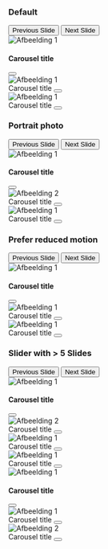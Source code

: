 
<Meta title="CSS/Page Elements/Inline Carousel" />

### Default

<Canvas>
  <Story name="Default Carousel">
    <Notification />
    <div className="denhaag-storybook-page-container">
      <div className="denhaag-inline-carousel">
        <div className="denhaag-inline-carousel__pagination"></div>
        <button className="denhaag-button denhaag-button--icon-only denhaag-inline-carousel__arrows denhaag-inline-carousel__prev-slide">
          <span className="denhaag-button__sr-only">Previous Slide</span>
          <span className="denhaag-button__icon">
            <PrevSlideIcon />
          </span>
        </button>
        <button className="denhaag-button denhaag-button--icon-only denhaag-inline-carousel__arrows denhaag-inline-carousel__next-slide">
          <span className="denhaag-button__sr-only">Next Slide</span>
          <span className="denhaag-button__icon">
            <NextSlideIcon />
          </span>
        </button>
        <div className="swiper-wrapper">
          <div className="denhaag-inline-carousel__slide swiper-slide">
            <div className="denhaag-inline-carousel__slide-image">
              <img
                className="denhaag-image__image"
                alt="Afbeelding 1"
                src="https://images.unsplash.com/photo-1586174035695-35ab9e19215c?ixlib=rb-4.0.3&ixid=M3wxMjA3fDB8MHxwaG90by1wYWdlfHx8fGVufDB8fHx8fA%3D%3D&auto=format&fit=crop&w=2030&q=80"
              />
            </div>
            <div className="denhaag-inline-carousel__content">
              <h4 className="denhaag-inline-carousel__content-caption">Carousel title</h4>
              <button aria-label="Download slide image" className="denhaag-inline-carousel__content-download">
                <DownloadIcon />
              </button>
            </div>
          </div>
          <div className="denhaag-inline-carousel__slide swiper-slide">
            <div className="denhaag-inline-carousel__slide-image">
              <img
                className="denhaag-image__image"
                alt="Afbeelding 1"
                src="https://images.unsplash.com/photo-1551039495-a95308f3f6b4?ixlib=rb-4.0.3&ixid=M3wxMjA3fDB8MHxwaG90by1wYWdlfHx8fGVufDB8fHx8fA%3D%3D&auto=format&fit=crop&w=1740&q=80"
              />
            </div>
            <div className="denhaag-inline-carousel__content">
              <span className="denhaag-inline-carousel__content-caption">Carousel title</span>
              <button aria-label="Download slide image" className="denhaag-inline-carousel__content-download">
                <DownloadIcon />
              </button>
            </div>
          </div>
          <div className="denhaag-inline-carousel__slide swiper-slide">
            <div className="denhaag-inline-carousel__slide-image">
              <img
                className="denhaag-image__image"
                alt="Afbeelding 1"
                src="https://plus.unsplash.com/premium_photo-1661957925180-dfcf3737a617?ixlib=rb-4.0.3&ixid=M3wxMjA3fDB8MHxwaG90by1wYWdlfHx8fGVufDB8fHx8fA%3D%3D&auto=format&fit=crop&w=1742&q=80"
              />
            </div>
            <div className="denhaag-inline-carousel__content">
              <span className="denhaag-inline-carousel__content-caption">Carousel title</span>
              <button aria-label="Download slide image" className="denhaag-inline-carousel__content-download">
                <DownloadIcon />
              </button>
            </div>
          </div>
        </div>
      </div>
    </div>
  </Story>
</Canvas>

### Portrait photo

<Canvas>
  <Story name="Portrait Photos">
    <Notification />
    <div className="denhaag-storybook-page-container">
      <div className="denhaag-inline-carousel">
        <div className="denhaag-inline-carousel__pagination"></div>
        <button className="denhaag-button denhaag-button--icon-only denhaag-inline-carousel__arrows denhaag-inline-carousel__prev-slide">
          <span className="denhaag-button__sr-only">Previous Slide</span>
          <span className="denhaag-button__icon">
            <PrevSlideIcon />
          </span>
        </button>
        <button className="denhaag-button denhaag-button--icon-only denhaag-inline-carousel__arrows denhaag-inline-carousel__next-slide">
          <span className="denhaag-button__sr-only">Next Slide</span>
          <span className="denhaag-button__icon">
            <NextSlideIcon />
          </span>
        </button>
        <div className="swiper-wrapper">
          <div className="denhaag-inline-carousel__slide swiper-slide">
            <div className="denhaag-inline-carousel__slide-image denhaag-inline-carousel__slide-image--portrait">
              <img
                className="denhaag-image__image"
                alt="Afbeelding 1"
                src="https://images.unsplash.com/photo-1553589703-43ef53bb6f6f?ixlib=rb-4.0.3&ixid=M3wxMjA3fDB8MHxwaG90by1wYWdlfHx8fGVufDB8fHx8fA%3D%3D&auto=format&fit=crop&w=687&q=80"
              />
            </div>
            <div className="denhaag-inline-carousel__content">
              <h4 className="denhaag-inline-carousel__content-caption">Carousel title</h4>
              <button aria-label="Download slide image" className="denhaag-inline-carousel__content-download">
                <DownloadIcon />
              </button>
            </div>
          </div>
          <div className="denhaag-inline-carousel__slide swiper-slide">
            <div className="denhaag-inline-carousel__slide-image denhaag-inline-carousel__slide-image--portrait">
              <img
                className="denhaag-image__image"
                alt="Afbeelding 2"
                src="https://images.unsplash.com/photo-1602444836551-2f74d1fd0d04?ixlib=rb-4.0.3&ixid=M3wxMjA3fDB8MHxwaG90by1wYWdlfHx8fGVufDB8fHx8fA%3D%3D&auto=format&fit=crop&w=687&q=80"
              />
            </div>
            <div className="denhaag-inline-carousel__content">
              <span className="denhaag-inline-carousel__content-caption">Carousel title</span>
              <button aria-label="Download slide image" className="denhaag-inline-carousel__content-download">
                <DownloadIcon />
              </button>
            </div>
          </div>
          <div className="denhaag-inline-carousel__slide swiper-slide">
            <div className="denhaag-inline-carousel__slide-image">
              <img
                className="denhaag-image__image"
                alt="Afbeelding 1"
                src="https://plus.unsplash.com/premium_photo-1661957925180-dfcf3737a617?ixlib=rb-4.0.3&ixid=M3wxMjA3fDB8MHxwaG90by1wYWdlfHx8fGVufDB8fHx8fA%3D%3D&auto=format&fit=crop&w=1742&q=80"
              />
            </div>
            <div className="denhaag-inline-carousel__content">
              <span className="denhaag-inline-carousel__content-caption">Carousel title</span>
              <button aria-label="Download slide image" className="denhaag-inline-carousel__content-download">
                <DownloadIcon />
              </button>
            </div>
          </div>
        </div>
      </div>
    </div>
  </Story>
</Canvas>

### Prefer reduced motion

<Canvas>
  <Story name="Prefer Reduced Motion">
    <Notification />
    <div className="denhaag-storybook-page-container">
      <div className="denhaag-inline-carousel denhaag-inline-carousel--prefers-reduced-motion">
        <div className="denhaag-inline-carousel__pagination"></div>
        <button className="denhaag-button denhaag-button--icon-only denhaag-inline-carousel__arrows denhaag-inline-carousel__prev-slide">
          <span className="denhaag-button__sr-only">Previous Slide</span>
          <span className="denhaag-button__icon">
            <PrevSlideIcon />
          </span>
        </button>
        <button className="denhaag-button denhaag-button--icon-only denhaag-inline-carousel__arrows denhaag-inline-carousel__next-slide">
          <span className="denhaag-button__sr-only">Next Slide</span>
          <span className="denhaag-button__icon">
            <NextSlideIcon />
          </span>
        </button>
        <div className="swiper-wrapper">
          <div className="denhaag-inline-carousel__slide swiper-slide">
            <div className="denhaag-inline-carousel__slide-image">
              <img
                className="denhaag-image__image"
                alt="Afbeelding 1"
                src="https://images.unsplash.com/photo-1586174035695-35ab9e19215c?ixlib=rb-4.0.3&ixid=M3wxMjA3fDB8MHxwaG90by1wYWdlfHx8fGVufDB8fHx8fA%3D%3D&auto=format&fit=crop&w=2030&q=80"
              />
            </div>
            <div className="denhaag-inline-carousel__content">
              <h4 className="denhaag-inline-carousel__content-caption">Carousel title</h4>
              <button aria-label="Download slide image" className="denhaag-inline-carousel__content-download">
                <DownloadIcon />
              </button>
            </div>
          </div>
          <div className="denhaag-inline-carousel__slide swiper-slide">
            <div className="denhaag-inline-carousel__slide-image">
              <img
                className="denhaag-image__image"
                alt="Afbeelding 1"
                src="https://images.unsplash.com/photo-1551039495-a95308f3f6b4?ixlib=rb-4.0.3&ixid=M3wxMjA3fDB8MHxwaG90by1wYWdlfHx8fGVufDB8fHx8fA%3D%3D&auto=format&fit=crop&w=1740&q=80"
              />
            </div>
            <div className="denhaag-inline-carousel__content">
              <span className="denhaag-inline-carousel__content-caption">Carousel title</span>
              <button aria-label="Download slide image" className="denhaag-inline-carousel__content-download">
                <DownloadIcon />
              </button>
            </div>
          </div>
          <div className="denhaag-inline-carousel__slide swiper-slide">
            <div className="denhaag-inline-carousel__slide-image">
              <img
                className="denhaag-image__image"
                alt="Afbeelding 1"
                src="https://plus.unsplash.com/premium_photo-1661957925180-dfcf3737a617?ixlib=rb-4.0.3&ixid=M3wxMjA3fDB8MHxwaG90by1wYWdlfHx8fGVufDB8fHx8fA%3D%3D&auto=format&fit=crop&w=1742&q=80"
              />
            </div>
            <div className="denhaag-inline-carousel__content">
              <span className="denhaag-inline-carousel__content-caption">Carousel title</span>
              <button aria-label="Download slide image" className="denhaag-inline-carousel__content-download">
                <DownloadIcon />
              </button>
            </div>
          </div>
        </div>
      </div>
    </div>
  </Story>
</Canvas>

### Slider with > 5 Slides

<Canvas>
  <Story name="Slider with > 5 Slides">
    <Notification />
    <div className="denhaag-storybook-page-container">
      <div className="denhaag-inline-carousel">
        <div className="denhaag-inline-carousel__pagination"></div>
        <button className="denhaag-button denhaag-button--icon-only denhaag-inline-carousel__arrows denhaag-inline-carousel__prev-slide">
          <span className="denhaag-button__sr-only">Previous Slide</span>
          <span className="denhaag-button__icon">
            <PrevSlideIcon />
          </span>
        </button>
        <button className="denhaag-button denhaag-button--icon-only denhaag-inline-carousel__arrows denhaag-inline-carousel__next-slide">
          <span className="denhaag-button__sr-only">Next Slide</span>
          <span className="denhaag-button__icon">
            <NextSlideIcon />
          </span>
        </button>
        <div className="swiper-wrapper">
          <div className="denhaag-inline-carousel__slide swiper-slide">
            <div className="denhaag-inline-carousel__slide-image denhaag-inline-carousel__slide-image--portrait">
              <img
                className="denhaag-image__image"
                alt="Afbeelding 1"
                src="https://images.unsplash.com/photo-1553589703-43ef53bb6f6f?ixlib=rb-4.0.3&ixid=M3wxMjA3fDB8MHxwaG90by1wYWdlfHx8fGVufDB8fHx8fA%3D%3D&auto=format&fit=crop&w=687&q=80"
              />
            </div>
            <div className="denhaag-inline-carousel__content">
              <h4 className="denhaag-inline-carousel__content-caption">Carousel title</h4>
              <button aria-label="Download slide image" className="denhaag-inline-carousel__content-download">
                <DownloadIcon />
              </button>
            </div>
          </div>
          <div className="denhaag-inline-carousel__slide swiper-slide">
            <div className="denhaag-inline-carousel__slide-image denhaag-inline-carousel__slide-image--portrait">
              <img
                className="denhaag-image__image"
                alt="Afbeelding 2"
                src="https://images.unsplash.com/photo-1602444836551-2f74d1fd0d04?ixlib=rb-4.0.3&ixid=M3wxMjA3fDB8MHxwaG90by1wYWdlfHx8fGVufDB8fHx8fA%3D%3D&auto=format&fit=crop&w=687&q=80"
              />
            </div>
            <div className="denhaag-inline-carousel__content">
              <span className="denhaag-inline-carousel__content-caption">Carousel title</span>
              <button aria-label="Download slide image" className="denhaag-inline-carousel__content-download">
                <DownloadIcon />
              </button>
            </div>
          </div>
          <div className="denhaag-inline-carousel__slide swiper-slide">
            <div className="denhaag-inline-carousel__slide-image">
              <img
                className="denhaag-image__image"
                alt="Afbeelding 1"
                src="https://plus.unsplash.com/premium_photo-1661957925180-dfcf3737a617?ixlib=rb-4.0.3&ixid=M3wxMjA3fDB8MHxwaG90by1wYWdlfHx8fGVufDB8fHx8fA%3D%3D&auto=format&fit=crop&w=1742&q=80"
              />
            </div>
            <div className="denhaag-inline-carousel__content">
              <span className="denhaag-inline-carousel__content-caption">Carousel title</span>
              <button aria-label="Download slide image" className="denhaag-inline-carousel__content-download">
                <DownloadIcon />
              </button>
            </div>
          </div>
          <div className="denhaag-inline-carousel__slide swiper-slide">
            <div className="denhaag-inline-carousel__slide-image">
              <img
                className="denhaag-image__image"
                alt="Afbeelding 1"
                src="https://plus.unsplash.com/premium_photo-1661957925180-dfcf3737a617?ixlib=rb-4.0.3&ixid=M3wxMjA3fDB8MHxwaG90by1wYWdlfHx8fGVufDB8fHx8fA%3D%3D&auto=format&fit=crop&w=1742&q=80"
              />
            </div>
            <div className="denhaag-inline-carousel__content">
              <span className="denhaag-inline-carousel__content-caption">Carousel title</span>
              <button aria-label="Download slide image" className="denhaag-inline-carousel__content-download">
                <DownloadIcon />
              </button>
            </div>
          </div>
          <div className="denhaag-inline-carousel__slide swiper-slide">
            <div className="denhaag-inline-carousel__slide-image">
              <img
                className="denhaag-image__image"
                alt="Afbeelding 1"
                src="https://images.unsplash.com/photo-1586174035695-35ab9e19215c?ixlib=rb-4.0.3&ixid=M3wxMjA3fDB8MHxwaG90by1wYWdlfHx8fGVufDB8fHx8fA%3D%3D&auto=format&fit=crop&w=2030&q=80"
              />
            </div>
            <div className="denhaag-inline-carousel__content">
              <h4 className="denhaag-inline-carousel__content-caption">Carousel title</h4>
              <button aria-label="Download slide image" className="denhaag-inline-carousel__content-download">
                <DownloadIcon />
              </button>
            </div>
          </div>
          <div className="denhaag-inline-carousel__slide swiper-slide">
            <div className="denhaag-inline-carousel__slide-image">
              <img
                className="denhaag-image__image"
                alt="Afbeelding 1"
                src="https://images.unsplash.com/photo-1551039495-a95308f3f6b4?ixlib=rb-4.0.3&ixid=M3wxMjA3fDB8MHxwaG90by1wYWdlfHx8fGVufDB8fHx8fA%3D%3D&auto=format&fit=crop&w=1740&q=80"
              />
            </div>
            <div className="denhaag-inline-carousel__content">
              <span className="denhaag-inline-carousel__content-caption">Carousel title</span>
              <button aria-label="Download slide image" className="denhaag-inline-carousel__content-download">
                <DownloadIcon />
              </button>
            </div>
          </div>
          <div className="denhaag-inline-carousel__slide swiper-slide">
            <div className="denhaag-inline-carousel__slide-image denhaag-inline-carousel__slide-image--portrait">
              <img
                className="denhaag-image__image"
                alt="Afbeelding 2"
                src="https://images.unsplash.com/photo-1602444836551-2f74d1fd0d04?ixlib=rb-4.0.3&ixid=M3wxMjA3fDB8MHxwaG90by1wYWdlfHx8fGVufDB8fHx8fA%3D%3D&auto=format&fit=crop&w=687&q=80"
              />
            </div>
            <div className="denhaag-inline-carousel__content">
              <span className="denhaag-inline-carousel__content-caption">Carousel title</span>
              <button aria-label="Download slide image" className="denhaag-inline-carousel__content-download">
                <DownloadIcon />
              </button>
            </div>
          </div>
        </div>
      </div>
    </div>
  </Story>
</Canvas>
